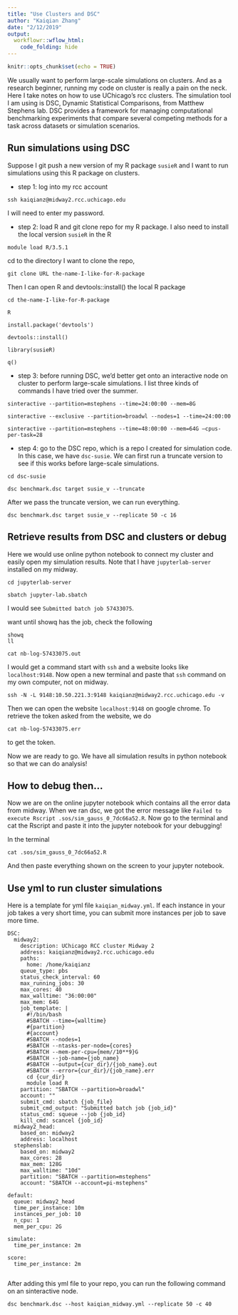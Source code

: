 ```yaml
---
title: "Use Clusters and DSC"
author: "Kaiqian Zhang"
date: "2/12/2019"
output:
  workflowr::wflow_html:
    code_folding: hide
---
```



```r
knitr::opts_chunk$set(echo = TRUE)
```

We usually want to perform large-scale simulations on clusters. And as a research beginner, running my code on cluster is really a pain on the neck. Here I take notes on how to use UChicago's rcc clusters. The simulation tool I am using is DSC, Dynamic Statistical Comparisons, from Matthew Stephens lab. DSC provides a framework for managing computational benchmarking experiments that compare several competing methods for a task across datasets or simulation scenarios.

## Run simulations using DSC

Suppose I git push a new version of my R package `susieR` and I want to run simulations using this R package on clusters.

* step 1: log into my rcc account

```
ssh kaiqianz@midway2.rcc.uchicago.edu
```

I will need to enter my password.

* step 2: load R and git clone repo for my R package. I also need to install the local version `susieR` in the R

```
module load R/3.5.1 
```

cd to the directory I want to clone the repo,

```
git clone URL the-name-I-like-for-R-package
```

Then I can open R and devtools::install() the local R package

```
cd the-name-I-like-for-R-package

R

install.package('devtools')

devtools::install()

library(susieR)

q()
```

* step 3: before running DSC, we'd better get onto an interactive node on cluster to perform large-scale simulations. I list three kinds of commands I have tried over the summer.

```
sinteractive --partition=mstephens --time=24:00:00 --mem=8G

sinteractive --exclusive --partition=broadwl --nodes=1 --time=24:00:00 

sinteractive --partition=mstephens --time=48:00:00 --mem=64G —cpus-per-task=28
```

* step 4: go to the DSC repo, which is a repo I created for simulation code. In this case, we have `dsc-susie`. We can first run a truncate version to see if this works before large-scale simulations.

```
cd dsc-susie

dsc benchmark.dsc target susie_v --truncate
```
After we pass the truncate version, we can run everything.

```
dsc benchmark.dsc target susie_v --replicate 50 -c 16
```

## Retrieve results from DSC and clusters or debug

Here we would use online python notebook to connect my cluster and easily open my simulation results. Note that I have `jupyterlab-server` installed on my midway. 

```
cd jupyterlab-server

sbatch jupyter-lab.sbatch 
```

I would see `Submitted batch job 57433075`.

want until showq has the job, check the following

```
showq
ll
```

```
cat nb-log-57433075.out
```

I would get a command start with `ssh` and a website looks like `localhost:9148`. Now open a new terminal and paste that `ssh` command on my own computer, not on midway. 

```
ssh -N -L 9148:10.50.221.3:9148 kaiqianz@midway2.rcc.uchicago.edu -v
```

Then we can open the website `localhost:9148` on google chrome. To retrieve the token asked from the website, we do

```
cat nb-log-57433075.err
```
to get the token.

Now we are ready to go. We have all simulation results in python notebook so that we can do analysis!

## How to debug then...
Now we are on the online jupyter notebook which contains all the error data from midway. When we ran dsc, we got the error message like `Failed to execute Rscript .sos/sim_gauss_0_7dc66a52.R`. Now go to the terminal and cat the Rscript and paste it into the jupyter notebook for your debugging!

In the terminal
```
cat .sos/sim_gauss_0_7dc66a52.R
```
And then paste everything shown on the screen to your jupyter notebook.

## Use yml to run cluster simulations

Here is a template for yml file `kaiqian_midway.yml`. If each instance in your job takes a very short time, you can submit more instances per job to save more time. 

```
DSC:
  midway2:
    description: UChicago RCC cluster Midway 2
    address: kaiqianz@midway2.rcc.uchicago.edu
    paths:
      home: /home/kaiqianz
    queue_type: pbs
    status_check_interval: 60
    max_running_jobs: 30
    max_cores: 40
    max_walltime: "36:00:00"
    max_mem: 64G
    job_template: |
      #!/bin/bash
      #SBATCH --time={walltime}
      #{partition}
      #{account}
      #SBATCH --nodes=1
      #SBATCH --ntasks-per-node={cores}
      #SBATCH --mem-per-cpu={mem//10**9}G
      #SBATCH --job-name={job_name}
      #SBATCH --output={cur_dir}/{job_name}.out
      #SBATCH --error={cur_dir}/{job_name}.err
      cd {cur_dir}
      module load R
    partition: "SBATCH --partition=broadwl"
    account: ""
    submit_cmd: sbatch {job_file}
    submit_cmd_output: "Submitted batch job {job_id}"
    status_cmd: squeue --job {job_id}
    kill_cmd: scancel {job_id}
  midway2_head:
    based_on: midway2
    address: localhost
  stephenslab:
    based_on: midway2
    max_cores: 28
    max_mem: 128G
    max_walltime: "10d"
    partition: "SBATCH --partition=mstephens"
    account: "SBATCH --account=pi-mstephens"

default:
  queue: midway2_head
  time_per_instance: 10m
  instances_per_job: 10
  n_cpu: 1
  mem_per_cpu: 2G

simulate:
  time_per_instance: 2m
  
score:
  time_per_instance: 2m
  
```

After adding this yml file to your repo, you can run the following command on an sinteractive node.

```
dsc benchmark.dsc --host kaiqian_midway.yml --replicate 50 -c 40

```







